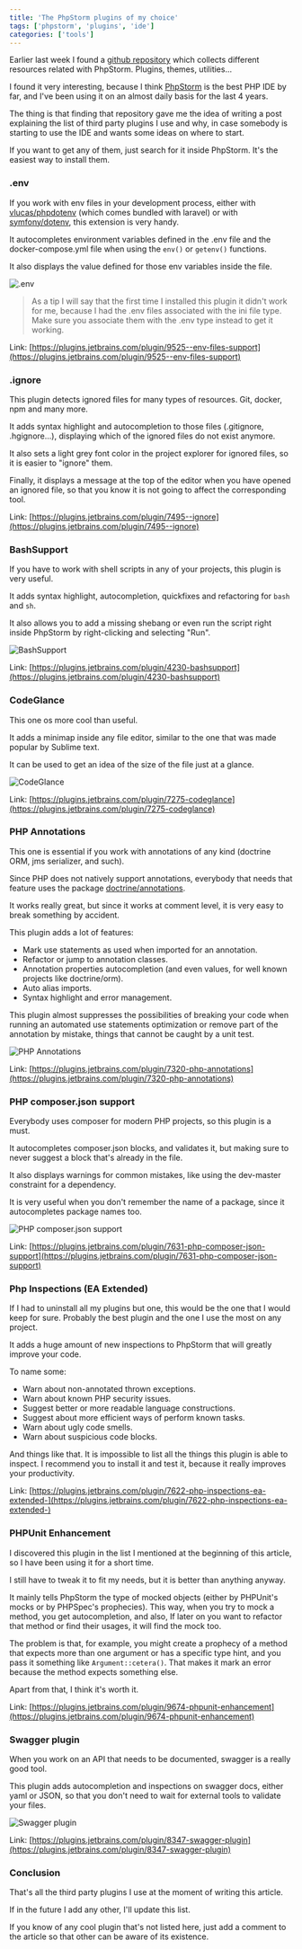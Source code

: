 ```yaml
---
title: 'The PhpStorm plugins of my choice'
tags: ['phpstorm', 'plugins', 'ide']
categories: ['tools']
---
```


Earlier last week I found a [github repository](https://github.com/WyriHaximus/awesome-phpstorm) which collects different resources related with PhpStorm. Plugins, themes, utilities...

I found it very interesting, because I think [PhpStorm](https://www.jetbrains.com/phpstorm/) is the best PHP IDE by far, and I've been using it on an almost daily basis for the last 4 years.

The thing is that finding that repository gave me the idea of writing a post explaining the list of third party plugins I use and why, in case somebody is starting to use the IDE and wants some ideas on where to start.

If you want to get any of them, just search for it inside PhpStorm. It's the easiest way to install them.

### .env

If you work with env files in your development process, either with [vlucas/phpdotenv](https://github.com/vlucas/phpdotenv) (which comes bundled with laravel) or with [symfony/dotenv](https://symfony.com/doc/current/components/dotenv.html), this extension is very handy.

It autocompletes environment variables defined in the .env file and the docker-compose.yml file when using the `env()` or `getenv()` functions.

It also displays the value defined for those env variables inside the file.

![.env](/assets/img/phpstorm-plugins/dot-env.png)

> As a tip I will say that the first time I installed this plugin it didn't work for me, because I had the .env files associated with the ini file type. Make sure you associate them with the .env type instead to get it working.

Link: [https://plugins.jetbrains.com/plugin/9525--env-files-support](https://plugins.jetbrains.com/plugin/9525--env-files-support)

### .ignore

This plugin detects ignored files for many types of resources. Git, docker, npm and many more.

It adds syntax highlight and autocompletion to those files (.gitignore, .hgignore...), displaying which of the ignored files do not exist anymore.

It also sets a light grey font color in the project explorer for ignored files, so it is easier to "ignore" them.

Finally, it displays a message at the top of the editor when you have opened an ignored file, so that you know it is not going to affect the corresponding tool.

Link: [https://plugins.jetbrains.com/plugin/7495--ignore](https://plugins.jetbrains.com/plugin/7495--ignore)

### BashSupport

If you have to work with shell scripts in any of your projects, this plugin is very useful.

It adds syntax highlight, autocompletion, quickfixes and refactoring for `bash` and `sh`.

It also allows you to add a missing shebang or even run the script right inside PhpStorm by right-clicking and selecting "Run".

![BashSupport](/assets/img/phpstorm-plugins/bash-support.png)

Link: [https://plugins.jetbrains.com/plugin/4230-bashsupport](https://plugins.jetbrains.com/plugin/4230-bashsupport)

### CodeGlance

This one os more cool than useful.

It adds a minimap inside any file editor, similar to the one that was made popular by Sublime text.

It can be used to get an idea of the size of the file just at a glance.

![CodeGlance](/assets/img/phpstorm-plugins/code-glance.png)

Link: [https://plugins.jetbrains.com/plugin/7275-codeglance](https://plugins.jetbrains.com/plugin/7275-codeglance)

### PHP Annotations

This one is essential if you work with annotations of any kind (doctrine ORM, jms serializer, and such).

Since PHP does not natively support annotations, everybody that needs that feature uses the package [doctrine/annotations](https://github.com/doctrine/annotations).

It works really great, but since it works at comment level, it is very easy to break something by accident.

This plugin adds a lot of features:

* Mark use statements as used when imported for an annotation.
* Refactor or jump to annotation classes.
* Annotation properties autocompletion (and even values, for well known projects like doctrine/orm).
* Auto alias imports.
* Syntax highlight and error management.

This plugin almost suppresses the possibilities of breaking your code when running an automated use statements optimization or remove part of the annotation by mistake, things that cannot be caught by a unit test.

![PHP Annotations](/assets/img/phpstorm-plugins/annotations.png)

Link: [https://plugins.jetbrains.com/plugin/7320-php-annotations](https://plugins.jetbrains.com/plugin/7320-php-annotations)

### PHP composer.json support

Everybody uses composer for modern PHP projects, so this plugin is a must.

It autocompletes composer.json blocks, and validates it, but making sure to never suggest a block that's already in the file.

It also displays warnings for common mistakes, like using the dev-master constraint for a dependency.

It is very useful when you don't remember the name of a package, since it autocompletes package names too.

![PHP composer.json support](/assets/img/phpstorm-plugins/composer.png)

Link: [https://plugins.jetbrains.com/plugin/7631-php-composer-json-support](https://plugins.jetbrains.com/plugin/7631-php-composer-json-support)

### Php Inspections (EA Extended)

If I had to uninstall all my plugins but one, this would be the one that I would keep for sure. Probably the best plugin and the one I use the most on any project.

It adds a huge amount of new inspections to PhpStorm that will greatly improve your code.

To name some:

* Warn about non-annotated thrown exceptions.
* Warn about known PHP security issues.
* Suggest better or more readable language constructions.
* Suggest about more efficient ways of perform known tasks.
* Warn about ugly code smells.
* Warn about suspicious code blocks.

And things like that. It is impossible to list all the things this plugin is able to inspect. I recommend you to install it and test it, because it really improves your productivity.

Link: [https://plugins.jetbrains.com/plugin/7622-php-inspections-ea-extended-](https://plugins.jetbrains.com/plugin/7622-php-inspections-ea-extended-)

### PHPUnit Enhancement

I discovered this plugin in the list I mentioned at the beginning of this article, so I have been using it for a short time.

I still have to tweak it to fit my needs, but it is better than anything anyway.

It mainly tells PhpStorm the type of mocked objects (either by PHPUnit's mocks or by PHPSpec's prophecies). This way, when you try to mock a method, you get autocompletion, and also, If later on you want to refactor that method or find their usages, it will find the mock too.

The problem is that, for example, you might create a prophecy of a method that expects more than one argument or has a specific type hint, and you pass it something like `Argument::cetera()`. That makes it mark an error because the method expects something else.

Apart from that, I think it's worth it.

Link: [https://plugins.jetbrains.com/plugin/9674-phpunit-enhancement](https://plugins.jetbrains.com/plugin/9674-phpunit-enhancement)

### Swagger plugin

When you work on an API that needs to be documented, swagger is a really good tool.

This plugin adds autocompletion and inspections on swagger docs, either yaml or JSON, so that you don't need to wait for external tools to validate your files.

![Swagger plugin](/assets/img/phpstorm-plugins/swagger.png)

Link: [https://plugins.jetbrains.com/plugin/8347-swagger-plugin](https://plugins.jetbrains.com/plugin/8347-swagger-plugin)

### Conclusion

That's all the third party plugins I use at the moment of writing this article.

If in the future I add any other, I'll update this list.

If you know of any cool plugin that's not listed here, just add a comment to the article so that other can be aware of its existence.
